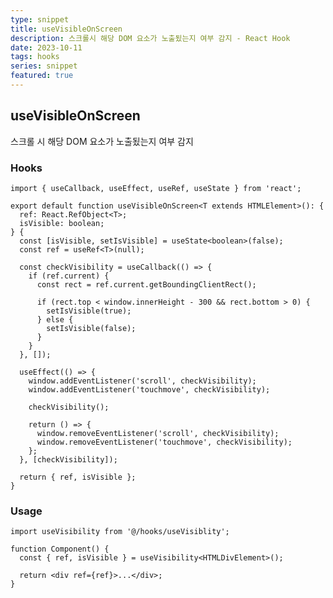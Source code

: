 ```yaml
---
type: snippet
title: useVisibleOnScreen
description: 스크롤시 해당 DOM 요소가 노출됬는지 여부 감지 - React Hook
date: 2023-10-11
tags: hooks
series: snippet
featured: true
---
```


## useVisibleOnScreen

스크롤 시 해당 DOM 요소가 노출됬는지 여부 감지

### Hooks

```tsx
import { useCallback, useEffect, useRef, useState } from 'react';

export default function useVisibleOnScreen<T extends HTMLElement>(): {
  ref: React.RefObject<T>;
  isVisible: boolean;
} {
  const [isVisible, setIsVisible] = useState<boolean>(false);
  const ref = useRef<T>(null);

  const checkVisibility = useCallback(() => {
    if (ref.current) {
      const rect = ref.current.getBoundingClientRect();

      if (rect.top < window.innerHeight - 300 && rect.bottom > 0) {
        setIsVisible(true);
      } else {
        setIsVisible(false);
      }
    }
  }, []);

  useEffect(() => {
    window.addEventListener('scroll', checkVisibility);
    window.addEventListener('touchmove', checkVisibility);

    checkVisibility();

    return () => {
      window.removeEventListener('scroll', checkVisibility);
      window.removeEventListener('touchmove', checkVisibility);
    };
  }, [checkVisibility]);

  return { ref, isVisible };
}
```

### Usage

```tsx
import useVisibility from '@/hooks/useVisiblity';

function Component() {
  const { ref, isVisible } = useVisibility<HTMLDivElement>();

  return <div ref={ref}>...</div>;
}
```

